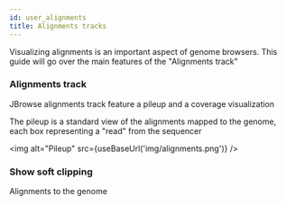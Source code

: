 ```yaml
---
id: user_alignments
title: Alignments tracks
---
```






Visualizing alignments is an important aspect of genome browsers. This guide will go over the main features of the "Alignments track"

### Alignments track

JBrowse alignments track feature a pileup and a coverage visualization

The pileup is a standard view of the alignments mapped to the genome, each box representing a "read" from the sequencer


<!--
image info:
window.innerWidth
1378
window.innerHeight
513
http://localhost:3001/?config=test_data%2Fconfig_demo.json&session=eJztVctu2kAU_RU0q1Yixjbh5V0e5NFSioA2UqsKje2LPYk9tmYGSIL8770zJsYkRF1U6qoLFtzXOXN8Zu6WcJoC8cgYNo0ZSMky3nBt1z6xeyd2d-7aXsf17IFlO70fpElSKiLGiWc3SSjoBsQdC1VMvHb_tEnWDDaSeD-3hIU48u75Sn1yJ_c-9oVM5gl9GpdgceQMMKiecv1vxDhQcQ08S-E7jsBMtlxKUJNH4jnt027X6nR7_U7HcQY9u9Mkfj4BYZLVYAinECH3El7Acofk4DCpqFCGMnDk5Z4O3I7ddbFZwBqEBAwuaSKhSaiUkPrJAc_iFzIVNHioHe2b0x9GjjMc7U9xlrCIp8CVnOtiTMTAohiB3QFqE2R8yaKVoApZYjmP0kRg0YQlsMrLFq8SbhEl12rUH-7H1-v2ox3bfjN6e7zFHOE2fIFe5CaLiZ0BZp_Pp-1GTgOfZY0P4-svo-nHRlVUF0brUEqDygRUQZSJJx0zI3SQhjRXIGpczml6tgvi96PpKAsquivBtNZK5dJrtWTboil9zjjdSCvI0ta9L7KNBCsTUSsyJpEtjd4SQEO5wKPIB1-0rSVdmJOd2JZrtRcpzXMILcQiRZMwHsKjBkv-ITD-GCmKQhsN8QV6TcOW32W6C735YFUC-2br6AqoWgk4Un4kWRi02XhykaGzaQSHxkqSYJjOzmTK98Z6U7x316D_vrmOtL12mOR5sCv5g80OK__WazVqe8_Jlf_flQeufG3LmmzHzHYka2ZISCBQ-v3VUcYjLNZnk3G2eekgnhIrKGOlycuIflpjFsINUtdou1d4H_qK_XqrVCnjsZmBzMS8pBYzBBFBzAKakBLEWHJEfUhkHfsCn2cQet_sBmoC1R6LQBkh6vPmdbzqHr1fUV2rm_dKLmtwRN-vJKG52UFbVG3JEmQ4h0elZSxX6sEq1ZLTQLE1XL7iXZjLyhEEjXTLcevxAEyi-A3q17Nj
-->


<img alt="Pileup" src={useBaseUrl('img/alignments.png')} />


### Show soft clipping

Alignments to the genome

